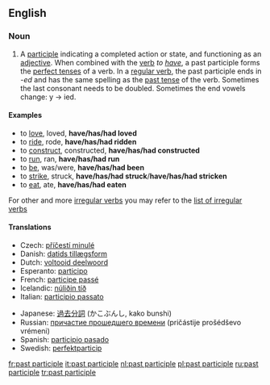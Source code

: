 ==English==

===Noun===
{{en-noun|sg=[[past]] [[participle]]}}

# {{grammar}} A [[participle]] indicating a completed action or state, and functioning as an [[adjective]]. When combined with the [[verb]] ''to [[have]]'', a past participle forms the [[perfect tense]]s of a verb. In a [[regular verb]], the past participle ends in -''ed'' and has the same spelling as the [[past tense]] of the verb. Sometimes the last consonant needs to be doubled. Sometimes the end vowels change: y -> ied.

====Examples====
*to [[love]], loved, '''have/has/had loved''' 
*to [[ride]], rode, '''have/has/had ridden''' 
*to [[construct]], constructed, '''have/has/had constructed''' 
*to [[run]], ran, '''have/has/had run''' 
*to [[be]], was/were, '''have/has/had been'''
*to [[strike]], struck, '''have/has/had struck'''/''' have/has/had stricken'''
*to [[eat]], ate, '''have/has/had eaten'''


For other and more [[irregular verb]]s you may refer to the [[Appendix:Irregular verbs|list of irregular verbs]]

====Translations====
{{trans-top|past participle}}
*Czech: [[příčestí minulé]] {{n}}
*Danish: [[datids tillægsform]] {{c}}
*Dutch: [[voltooid deelwoord]] {{n}}
*Esperanto: [[participo]]
*French: [[participe passé]] {{m}}
*Icelandic: [[núliðin tíð]] {{f}}
*Italian: [[participio passato]] {{m}}
{{trans-mid}}
*Japanese: [[過去分詞]] (かこぶんし, kako bunshi)
*Russian: [[причастие прошедшего времени]] (pričástije prošédševo vrémeni) {{n}}
*Spanish: [[participio pasado]] {{m}}
*Swedish: [[perfektparticip]] {{c}}
{{trans-bottom}}

[[fr:past participle]]
[[it:past participle]]
[[nl:past participle]]
[[pl:past participle]]
[[ru:past participle]]
[[tr:past participle]]